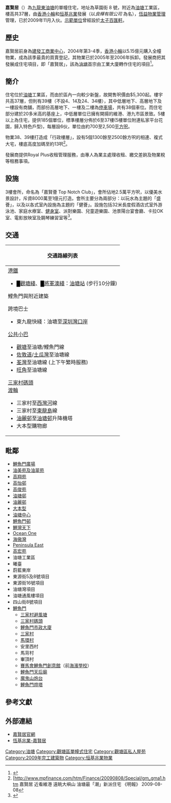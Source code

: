{{Infobox_housinghk 
| name = 嘉賢居<br/>The Spectacle
| logo= 
| photo = The Spectacle (revised).jpg
| phototitle = 
| address= [[香港|香港]][[九龍東|九龍東]][[油塘|油塘]]草園街8號
| lot= 油塘內地段第38號餘段
| developer= [[香港小輪|香港小輪]]和[[恒基兆業|恒基兆業]]
| manager= 
| use = 住宅、商舖
| blocknumber = 1
| floor_area = 
| floornumber = 37層
| yearofcompletion = 2009年11月
| former = 建發工商業中心
| facilities = 會所、停車場
| website = [http://www.thespectacle.com.hk/ 官方網頁]
}}

'''嘉賢居'''（{{lang-en|'''The Spectacle'''}}）為[[九龍東|九龍東]][[油塘|油塘]]的單幢住宅，地址為草園街 8 號，附近為[[油塘|油塘]]工業區，樓高共37層，由[[香港小輪|香港小輪]]和[[恒基兆業|恒基兆業]]發展（以''良輝有限公司'' 為名），[[恆益物業管理|恆益物業管理]]管理，已於2009年11月入伙。[[示範單位|示範單位]]曾經設於[[太子|太子]][[百匯軒|百匯軒]]。

== 歷史 ==
嘉賢居前身為[[建發工商業中心|建發工商業中心]]，2004年第3-4季，[[香港小輪|香港小輪]]以5.15億元購入全幢物業，成為該季最貴的買賣登記，其物業已於2005年至2006年拆卸。發展商把其發展成住宅項目，即「嘉賢居」，該為[[油塘|油塘]]首宗由工業大廈轉作住宅的項目<ref>{{Cite web |url=http://paper.wenweipo.com/2006/10/18/ME0610180001.htm |title=工廈交投連升三季 財團大手吸納 |access-date=2010-08-09 |archive-date=2019-09-14 |archive-url=https://web.archive.org/web/20190914145532/http://paper.wenweipo.com/2006/10/18/ME0610180001.htm |dead-url=no }}</ref>。

== 簡介 ==
住宅位於[[油塘|油塘]]工業區，而由於區內一向較少新盤，故開售呎價由$5,300起。樓宇共高37層，但則有39樓（不設4、14及24、34樓），其中低層地下、高層地下及一樓設有商舖，而部份高層地下、一樓及二樓為[[停車場|停車場]]，共有38個車位。而住宅部分建於20多米高的基座上，中低層單位已擁有開揚的維港、港九市區景致。5樓以上為住宅，提供185個單位，標準樓層分佈於6至37樓(5樓單位附連私家平台花園，歸入特色戶型)，每層設6伙，單位由約700至2,500[[平方呎|平方呎]]。

物業38、39樓打造成「行政樓層」，設有5個1300餘至2500餘方呎的相連、複式大宅，樓底高度加碼至約13呎<ref>[http://www.mpfinance.com/htm/Finance/20090808/Special/gm_gma1.htm {{Wayback|url=http://www.mpfinance.com/htm/Finance/20090808/Special/gm_gma1.htm |date=20160304202322 }} 嘉賢居 近看維港 遠眺大嶼山 油塘最「潮」新派住宅 《明報》 2009-08-08</ref>。

發展商提供Royal Plus收租管理服務，由專人為業主處理收租、繳交差餉及物業稅等租務事項。

== 設施 ==
3樓會所，命名為「嘉賢薈 Top Notch Club」，會所佔地2.5萬平方呎，以優美水景設計，斥資8000萬至1億元打造。會所主要分為兩部分：以玩水為主題的「盛薈」，以及以各式室內設施為主題的「健薈」。設施包括32米長度假酒店式室外游泳池、家庭水療室、[[健身室|健身室]]、派對樂園、兒童遊樂園、池景陽台宴會廳、卡拉OK室、電影放映室及鋼琴練習室等<ref>{{Cite web |url=http://www.mpfinance.com/htm/Finance/20090808/Special/gm_gma2.htm |title=會所佔地2.5萬呎 單幢樓罕見 《明報》 2009-08-08 |accessdate=2015-09-06 |archive-date=2016-03-04 |archive-url=https://web.archive.org/web/20160304124221/http://www.mpfinance.com/htm/Finance/20090808/Special/gm_gma2.htm |dead-url=no }}</ref>。

==交通==
{| class="mw-collapsible mw-collapsed wikitable" style="background:white; margin: 0 auto; width: auto;"  
! 交通路線列表
|-
|
;[[港鐵|港鐵]]
*<font color="{{觀塘綫色彩}}">█</font>[[觀塘綫|觀塘綫]]、<font color="{{將軍澳綫色彩}}">█</font>[[將軍澳綫|將軍澳綫]]：[[油塘站|油塘站]] (步行10分鐘)

;鯉魚門與附近建築
{{九龍新界巴士簡單列表|6P|14|14B|14D|14H|14S|14X|33|33B|62P|62X|88X|214|215P|216M|259D|889|N214|N216|X42C}}
{{過海隧道巴士簡單列表|603|603A|603P|603S|613}}
{{大嶼山巴士簡單列表|A26|A26P|E22P|E22X|N26}}
{{九龍專線小巴簡單列表|23C|24|24M|24S|76B|87}}
;跨境巴士
*東九龍快綫：油塘至[[深圳灣口岸|深圳灣口岸]]
;[[香港小型巴士|公共小巴]]
*[[觀塘|觀塘]]至油塘/鯉魚門線
*[[佐敦道|佐敦道]]/[[土瓜灣|土瓜灣]]至油塘線
*[[荃灣|荃灣]]至油塘線 (上下午繁時服務)
*[[旺角|旺角]]至油塘線

;[[三家村碼頭|三家村碼頭]]
;[[渡輪|渡輪]]
*三家村至[[西灣河|西灣河]]線
*三家村至[[東龍島|東龍島]]線
* [[油麗邨|油麗邨]]至[[油塘邨|油塘邨]]升降機塔
* 大本型購物廊
|}

==毗鄰==
*[[鯉魚門廣場|鯉魚門廣場]]
*[[油美苑及油翠苑|油美苑及油翠苑]]
*[[高翔苑|高翔苑]]
*[[高怡邨|高怡邨]]
*[[高俊苑|高俊苑]]
*[[油塘邨|油塘邨]]
*[[油麗邨|油麗邨]]
*[[大本型|大本型]]
* [[油塘中心|油塘中心]]
*[[鯉魚門邨|鯉魚門邨]]
*[[鯉灣天下|鯉灣天下]]
*[[Ocean_One|Ocean One]]
*[[海傲灣|海傲灣]]
*[[Peninsula_East|Peninsula East]]
*[[高宏苑|高宏苑]]
*油塘工業區
*曦臺
*蔚藍東岸
*東源街5及8號項目
*東源街16號項目
*油塘灣項目
*油塘通風樓項目
*四山街8號項目
*[[鯉魚門|鯉魚門]]
**[[三家村避風塘|三家村避風塘]]
**[[三家村碼頭|三家村碼頭]]
**[[鯉魚門市政大廈|鯉魚門市政大廈]]
**[[三家村_(九龍)|三家村]]
**[[馬環村|馬環村]]
** 安里西村
** 馬背村
** 輋頂村
**[[賽馬會鯉魚門創意館|賽馬會鯉魚門創意館]]（前[[海濱學校|海濱學校]]）
**[[鯉魚門天后廟|鯉魚門天后廟]]
**[[魔鬼山炮台|魔鬼山炮台]]
**[[鯉魚門燈塔|鯉魚門燈塔]]

== 參考文獻 ==
{{reflist}}
{{noteFoot}}
== 外部連結 ==
*[http://www.thespectacle.com.hk/ 嘉賢居官網]{{Wayback|url=http://www.thespectacle.com.hk/ |date=20191205140122 }}
*[http://www.hld.com/tc/propertieshk/hksale_hkresidential_kl.shtml?property=spectacle 恆基兆業-嘉賢居]{{Wayback|url=http://www.hld.com/tc/propertieshk/hksale_hkresidential_kl.shtml?property=spectacle |date=20191116053730 }}

{{恆基兆業地產}}
[[Category:油塘|Category:油塘]]
[[Category:觀塘區單幢式住宅|Category:觀塘區單幢式住宅]]
[[Category:觀塘區私人屋苑|Category:觀塘區私人屋苑]]
[[Category:2009年完工建築物|Category:2009年完工建築物]]
[[Category:恒基兆業物業|Category:恒基兆業物業]]